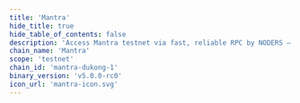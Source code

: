 ```yaml
---
title: 'Mantra'
hide_title: true
hide_table_of_contents: false
description: 'Access Mantra testnet via fast, reliable RPC by NODERS — no limits, Omnichain-ready, and built for scalable Web3'
chain_name: 'Mantra'
scope: 'testnet'
chain_id: 'mantra-dukong-1'
binary_version: 'v5.0.0-rc0'
icon_url: 'mantra-icon.svg'
---
```



<ChainLayout>
  <ChainHero
    name="Mantra"
    iconUrl="img/mantra-icon.svg"
    bgColor="#FE99D0"
    scope="testnet"
    chainId="mantra-dukong-1"
    nodeVersion="v5.0.0-rc0"
    token=""
    stakeUrl=""
    restakeUrl=""
    websiteUrl="https://www.mantrachain.io/"
    githubUrl="https://github.com/MANTRA-Finance/public"
    xUrl="https://twitter.com/MANTRA_Chain"
    discordUrl="https://discord.gg/gfks4TwAJV"
  />

  <ProductLinks
    appUrl=""
    appImageUrl="img/products/"
    explorerUrl=""
    explorerImageUrl="img/products/"
    faucetUrl=""
  />

  <ToolsGrid
    chainName="mantra"
    scope="testnet"
    showInstall={true}
    showUpgrade={true}
    showGenesis={true}
    showCli={true}
    showEndpoints={true}
    showStateSync={true}
    showSnapshot={true}
    showMonitoring={true}
    showLivePeers={true}
    showSeed={true}
    showAddressBook={true}
    showExplorersList={true}
    showPublicEndpoints={true}
    showUsefulTools={true}
    showUpgradeWatcher={false}
  />

</ChainLayout>
